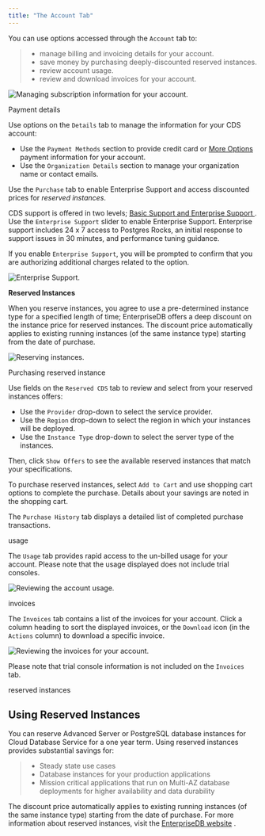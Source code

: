 ```yaml
---
title: "The Account Tab"
---
```


<div id="cds_mgmt_account" class="registered_link"></div>


You can use options accessed through the `Account` tab to:

>   - manage billing and invoicing details for your account.
>   - save money by purchasing deeply-discounted reserved instances.
>   - review account usage.
>   - review and download invoices for your account.

![Managing subscription information for your account.](images/cds_using_mgmt_console_billing.png)

<div class="index">

Payment details

</div>

Use options on the `Details` tab to manage the information for your CDS account:

  - Use the `Payment Methods` section to provide credit card or [More Options ](02_cds_using_the_cds_mgmt_console#manual_invoicing) payment information for your account.
  - Use the `Organization Details` section to manage your organization name or contact emails.

Use the `Purchase` tab to enable Enterprise Support and access discounted prices for *reserved instances*.

CDS support is offered in two levels; [Basic Support and Enterprise Support ](06_cds_mgmt_pricing#support_comparison). Use the `Enterprise Support` slider to enable Enterprise Support. Enterprise support includes 24 x 7 access to Postgres Rocks, an initial response to support issues in 30 minutes, and performance tuning guidance.

If you enable `Enterprise Support`, you will be prompted to confirm that you are authorizing additional charges related to the option.

![*Enterprise Support.*](images/cds_account_enterprisesupport.png)

**Reserved Instances**

When you reserve instances, you agree to use a pre-determined instance type for a specified length of time; EnterpriseDB offers a deep discount on the instance price for reserved instances. The discount price automatically applies to existing running instances (of the same instance type) starting from the date of purchase.

![*Reserving instances.*](images/cds_account_reserved_instance_purchase_history.png)

<div class="index">

Purchasing reserved instance

</div>

Use fields on the `Reserved CDS` tab to review and select from your reserved instances offers:

  - Use the `Provider` drop-down to select the service provider.
  - Use the `Region` drop-down to select the region in which your instances will be deployed.
  - Use the `Instance Type` drop-down to select the server type of the instances.

Then, click `Show Offers` to see the available reserved instances that match your specifications.

To purchase reserved instances, select `Add to Cart` and use shopping cart options to complete the purchase. Details about your savings are noted in the shopping cart.

The `Purchase History` tab displays a detailed list of completed purchase transactions.

<div class="index">

usage

</div>

The `Usage` tab provides rapid access to the un-billed usage for your account. Please note that the usage displayed does not include trial consoles.

![*Reviewing the account usage.*](images/cds_account_usage.png)

<div class="index">

invoices

</div>

The `Invoices` tab contains a list of the invoices for your account. Click a column heading to sort the displayed invoices, or the `Download` icon (in the `Actions` column) to download a specific invoice.

![*Reviewing the invoices for your account.*](images/cds_account_invoices_tab.png)

Please note that trial console information is not included on the `Invoices` tab.

<div class="index">

reserved instances

</div>

## Using Reserved Instances

You can reserve Advanced Server or PostgreSQL database instances for Cloud Database Service for a one year term. Using reserved instances provides substantial savings for:

>   - Steady state use cases
>   - Database instances for your production applications
>   - Mission critical applications that run on Multi-AZ database deployments for higher availability and data durability

The discount price automatically applies to existing running instances (of the same instance type) starting from the date of purchase. For more information about reserved instances, visit the [EnterpriseDB website](https://www.enterprisedb.com/edb-postgres-cds/) .
